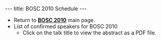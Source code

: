 ---
title: BOSC 2010 Schedule
---

* Return to '''[[BOSC_2010 | BOSC 2010]]''' main page.
* List of confirmed speakers for BOSC 2010
** Click on the talk title to view the abstract as a PDF file.
<!--* Click '''[[Media:BOSC2009_program_20090601.pdf | here]]''' to download full program in PDF format (2 MB).
* Important '''[[BOSC_2009#Information_for_Speakers | Information for Speakers]]'''-->
